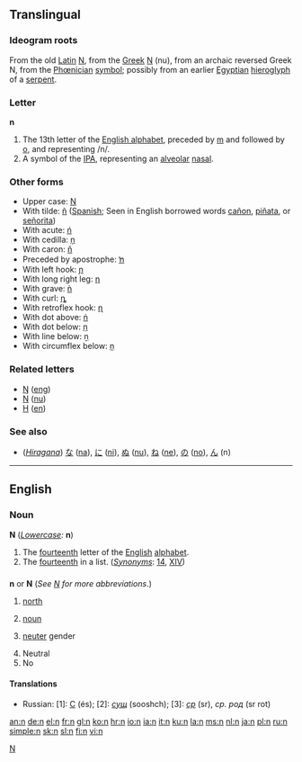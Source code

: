 ==Translingual==

===Ideogram roots===
From the old [[Latin]] [[N]], from the [[Greek]] [[Ν]] (nu), from an archaic reversed Greek N, from the [[Phœnician]] [[symbol]]; possibly from an earlier [[Egyptian]] [[hieroglyph]] of a [[serpent]].

===Letter===
'''n'''
# The 13th letter of the [[Appendix:Roman script|English alphabet]], preceded by [[m]] and followed by [[o]], and representing /n/.
# A symbol of the [[IPA]], representing an [[alveolar]] [[nasal]].

===Other forms===
*Upper case: [[N]]
*With tilde: [[ñ]] ([[Spanish]]; Seen in English borrowed words [[cañon]], [[piñata]], or [[señorita]])
*With acute: [[ń]]
*With cedilla: [[ņ]]
*With caron: [[ň]]
*Preceded by apostrophe: [[ŉ]]
*With left hook: [[ɲ]]
*With long right leg: [[ƞ]]
*With grave: [[ǹ]]
*With curl: [[ȵ]]
*With retroflex hook: [[ɳ]]
*With dot above: [[ṅ]]
*With dot below: [[ṇ]]
*With line below: [[ṉ]]
*With circumflex below: [[ṋ]]

===Related letters===
*[[Ŋ]] ([[eng]])
*[[Ν]] ([[nu]])
*[[Н]] ([[en]])

===See also===
*(''[[Hiragana]]'') [[な]] ([[na]]), [[に]] ([[ni]]), [[ぬ]] ([[nu]]), [[ね]] ([[ne]]), [[の]] ([[no]]), [[ん]] (n)

----

==English==

===Noun===
'''N''' (''[[Lowercase]]:'' '''n''')
# The [[fourteenth]] letter of the [[English]] [[alphabet]].
# The [[fourteenth]] in a list. (''[[Synonyms]]'': [[14]], [[XIV]])

==={{abbreviation}}===
'''n''' or '''N''' (''See [[N]] for more abbreviations''.)

# [[north]]
# {{grammar}} [[noun]]
# {{grammar}} [[neuter]] gender
# Neutral
# No

====Translations====
{{top}}
{{mid}}
*Russian: [1]: [[С]] (és); [2]: ''[[сущ]]'' (sooshch);  [3]: ''[[ср]]'' (sr), ''ср. род'' (sr rot)
{{bottom}}

[[Category:Latin letters|N]]

[[an:n]]
[[de:n]]
[[el:n]]
[[fr:n]]
[[gl:n]]
[[ko:n]]
[[hr:n]]
[[io:n]]
[[ia:n]]
[[it:n]]
[[ku:n]]
[[la:n]]
[[ms:n]]
[[nl:n]]
[[ja:n]]
[[pl:n]]
[[ru:n]]
[[simple:n]]
[[sk:n]]
[[sl:n]]
[[fi:n]]
[[vi:n]]